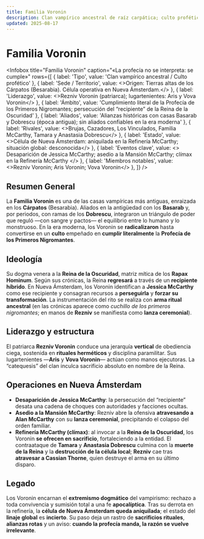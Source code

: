 ```yaml
---
title: Familia Voronin
description: Clan vampírico ancestral de raíz carpática; culto profético devoto de la Reina de la Oscuridad y antagonista central en la crisis McCarthy.
updated: 2025-08-17
---
```



# Familia Voronin

<Infobox
  title="Familia Voronin"
  caption="«La profecía no se interpreta: se cumple»"
  rows={[
    { label: 'Tipo', value: 'Clan vampírico ancestral / Culto profético' },
    { label: 'Sede / Territorio', value: <>Origen: Tierras altas de los Cárpatos (Besarabia). Célula operativa en <Link to="/CrSaSo/lugares/Nueva%20Ámsterdam">Nueva Ámsterdam</Link>.</> },
    { label: 'Liderazgo', value: <><Link to="/CrSaSo/personajes/Rezniv%20Voronin">Rezniv Voronin</Link> (patriarca); lugartenientes: Aris y Vova Voronin</> },
    { label: 'Ámbito', value: 'Cumplimiento literal de la Profecía de los Primeros Nigromantes; persecución del “recipiente” de la Reina de la Oscuridad' },
    { label: 'Aliados', value: 'Alianzas históricas con casas Basarab y Dobrescu (época antigua); sin aliados confiables en la era moderna' },
    { label: 'Rivales', value: <><Link to="/CrSaSo/familias/Brujas">Brujas</Link>, <Link to="/CrSaSo/familias/Cazadores">Cazadores</Link>, <Link to="/CrSaSo/organizaciones/Los%20Vinculados">Los Vinculados</Link>, <Link to="/CrSaSo/familias/Familia%20McCarthy">Familia McCarthy</Link>, <Link to="/CrSaSo/personajes/Tamara%20Dobrescu">Tamara</Link> y <Link to="/CrSaSo/personajes/Anastasia%20Dobrescu">Anastasia Dobrescu</Link></> },
    { label: 'Estado', value: <>Célula de Nueva Ámsterdam: aniquilada en la <Link to="/CrSaSo/lugares/Refiner%C3%ADa%20McCarthy">Refinería McCarthy</Link>; situación global: desconocida</> },
    { label: 'Eventos clave', value: <>
      <Link to="/CrSaSo/eventos/Desaparici%C3%B3n%20de%20Jessica%20McCarthy">Desaparición de Jessica McCarthy</Link>; 
      asedio a la <Link to="/CrSaSo/lugares/Mansi%C3%B3n%20McCarthy">Mansión McCarthy</Link>; 
      clímax en la <Link to="/CrSaSo/lugares/Refiner%C3%ADa%20McCarthy">Refinería McCarthy</Link>
    </> },
    { label: 'Miembros notables', value: <><Link to="/CrSaSo/personajes/Rezniv%20Voronin">Rezniv Voronin</Link>; Aris Voronin; Vova Voronin</> },
  ]}
/>

## Resumen General
La **Familia Voronin** es una de las casas vampíricas más antiguas, enraizada en los **Cárpatos** (Besarabia). Aliados en la antigüedad con los **Basarab** y, por periodos, con ramas de los **Dobrescu**, integraron un triángulo de poder que reguló —con sangre y pactos— el equilibrio entre lo humano y lo monstruoso. En la era moderna, los Voronin se **radicalizaron** hasta convertirse en un **culto** empeñado en **cumplir literalmente** la **Profecía de los Primeros Nigromantes**.

## Ideología
Su dogma venera a la **Reina de la Oscuridad**, matriz mítica de los **Rapax Hominum**. Según sus crónicas, la Reina **regresará** a través de un **recipiente híbrido**. En Nueva Ámsterdam, los Voronin identifican a **<Link to="/CrSaSo/personajes/Jessica%20McCarthy">Jessica McCarthy</Link>** como ese recipiente y consagran recursos a **perseguirla** y **forzar su transformación**. La instrumentación del rito se realiza con **arma ritual ancestral** (en las crónicas aparece como *cuchillo de los primeros nigromantes*; en manos de **Rezniv** se manifiesta como **lanza ceremonial**).

## Liderazgo y estructura
El patriarca **<Link to="/CrSaSo/personajes/Rezniv%20Voronin">Rezniv Voronin</Link>** conduce una jerarquía **vertical** de obediencia ciega, sostenida en **rituales herméticos** y disciplina paramilitar. Sus lugartenientes —**Aris** y **Vova Voronin**— actúan como manos ejecutoras. La “catequesis” del clan inculca sacrificio absoluto en nombre de la Reina.

## Operaciones en Nueva Ámsterdam
- **Desaparición de Jessica McCarthy**: la persecución del “recipiente” desata una cadena de choques con autoridades y facciones ocultas.  
- **Asedio a la Mansión McCarthy**: Rezniv abre la ofensiva **atravesando a <Link to="/CrSaSo/personajes/Alan%20McCarthy">Alan McCarthy</Link>** con su **lanza ceremonial**, precipitando el colapso del orden familiar.  
- **Refinería McCarthy (clímax)**: al invocar a la **Reina de la Oscuridad**, los Voronin **se ofrecen en sacrificio**, fortaleciendo a la entidad. El contraataque de **<Link to="/CrSaSo/personajes/Tamara%20Dobrescu">Tamara</Link>** y **<Link to="/CrSaSo/personajes/Anastasia%20Dobrescu">Anastasia Dobrescu</Link>** culmina con la **muerte de la Reina** y la **destrucción de la célula local**; **Rezniv** cae tras **atravesar a <Link to="/CrSaSo/personajes/Cassian%20Thorne">Cassian Thorne</Link>**, quien destruye el arma en su último disparo.

## Legado
Los Voronin encarnan el **extremismo dogmático** del vampirismo: rechazo a toda convivencia y sumisión total a una fe **apocalíptica**. Tras su derrota en la refinería, la **célula de Nueva Ámsterdam queda aniquilada**; el estado del **linaje global** es **incierto**. Su paso deja un rastro de **sacrificios rituales**, **alianzas rotas** y un aviso: **cuando la profecía manda, la razón se vuelve irrelevante**.
